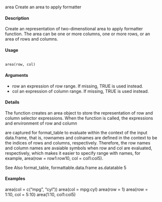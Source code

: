 
area Create an area to apply formatter

#### Description
Create an representation of two-dimenstional area to apply formatter function. The area can be one
or more columns, one or more rows, or an area of rows and columns.

#### Usage
<pre><code>
area(row, col)
</code></pre>

#### Arguments
* row an expression of row range. If missing, TRUE is used instead.
* col an expression of column range. If missing, TRUE is used instead.

#### Details
The function creates an area object to store the representation of row and column selector expressions.
When the function is called, the expressions and environment of row and column

are captured for format_table to evaluate within the context of the input data.frame, that is, rownames and colnames are defined in the context to be the indices of rows and columns, respectively. Therefore, the row names and column names are avaiable symbols when row and
col are evaluated, respectively, which makes it easier to specify range with names, for example, area(row = row1:row10, col = col1:col5).

See Also
format_table, formattable.data.frame
as.datatable 5

#### Examples
area(col = c("mpg", "cyl"))
area(col = mpg:cyl)
area(row = 1)
area(row = 1:10, col = 5:10)
area(1:10, col1:col5)
